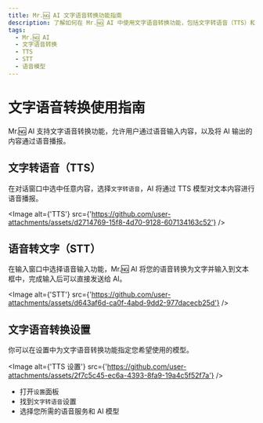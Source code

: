 ```yaml
---
title: Mr.🆖 AI 文字语音转换功能指南
description: 了解如何在 Mr.🆖 AI 中使用文字语音转换功能，包括文字转语音（TTS）和语音转文字（STT），以及设置您喜欢的语音模型。
tags:
  - Mr.🆖 AI
  - 文字语音转换
  - TTS
  - STT
  - 语音模型
---
```


# 文字语音转换使用指南

Mr.🆖 AI 支持文字语音转换功能，允许用户通过语音输入内容，以及将 AI 输出的内容通过语音播报。

## 文字转语音（TTS）

在对话窗口中选中任意内容，选择`文字转语音`，AI 将通过 TTS 模型对文本内容进行语音播报。

<Image
  alt={'TTS'}
  src={'https://github.com/user-attachments/assets/d2714769-15f8-4d70-9128-607134163c52'}
/>

## 语音转文字（STT）

在输入窗口中选择语音输入功能，Mr.🆖 AI 将您的语音转换为文字并输入到文本框中，完成输入后可以直接发送给 AI。

<Image
  alt={'STT'}
  src={'https://github.com/user-attachments/assets/d643af6d-ca0f-4abd-9dd2-977dacecb25d'}
/>

## 文字语音转换设置

你可以在设置中为文字语音转换功能指定您希望使用的模型。

<Image
  alt={'TTS 设置'}
  src={'https://github.com/user-attachments/assets/2f7c5c45-ec6a-4393-8fa9-19a4c5f52f7a'}
/>

- 打开`设置`面板
- 找到`文字转语音`设置
- 选择您所需的语音服务和 AI 模型
